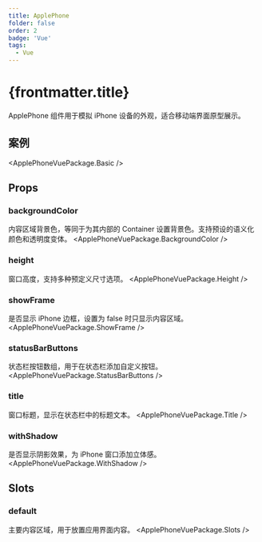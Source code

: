 ```yaml
---
title: ApplePhone
folder: false
order: 2
badge: 'Vue'
tags:
  - Vue
---
```



# {frontmatter.title}

ApplePhone 组件用于模拟 iPhone 设备的外观，适合移动端界面原型展示。

## 案例

<ApplePhoneVuePackage.Basic />

## Props

### backgroundColor
内容区域背景色，等同于为其内部的 Container 设置背景色。支持预设的语义化颜色和透明度变体。
<ApplePhoneVuePackage.BackgroundColor />

### height
窗口高度，支持多种预定义尺寸选项。
<ApplePhoneVuePackage.Height />

### showFrame
是否显示 iPhone 边框，设置为 false 时只显示内容区域。
<ApplePhoneVuePackage.ShowFrame />

### statusBarButtons
状态栏按钮数组，用于在状态栏添加自定义按钮。
<ApplePhoneVuePackage.StatusBarButtons />

### title
窗口标题，显示在状态栏中的标题文本。
<ApplePhoneVuePackage.Title />

### withShadow
是否显示阴影效果，为 iPhone 窗口添加立体感。
<ApplePhoneVuePackage.WithShadow />

## Slots

### default
主要内容区域，用于放置应用界面内容。
<ApplePhoneVuePackage.Slots /> 
